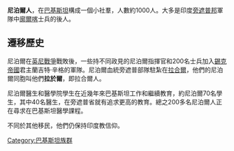 '''尼泊爾人'''，在[[巴基斯坦|巴基斯坦]]構成一個小社羣，人數約1000人。大多是印度[[旁遮普邦|旁遮普邦]]軍隊中[[廓爾喀|廓爾喀]]士兵的後人。

==遷移歷史==
尼泊爾在[[英尼戰爭|英尼戰爭]]戰敗後，一些持不同政見的尼泊爾指揮官和200名士兵加入[[錫克帝國|錫克帝國]]君主蘭吉特·辛格的軍隊。尼泊爾血統旁遮普部隊駐紮在[[拉合爾|拉合爾]]，他們的尼泊爾同胞叫他們'''拉於爾'''，即拉合爾人。

尼泊爾醫生和醫學院學生在近幾年來巴基斯坦工作和繼續教育，約尼泊爾70名學生，其中40名醫生，在旁遮普省就有追求更高的教育。總之200多名尼泊爾人正在尋求在巴基斯坦醫學課程。

不同於其他移民，他們仍保持印度教信仰。

[[Category:巴基斯坦族群|Category:巴基斯坦族群]]